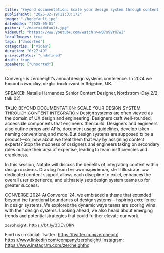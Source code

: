 ```yaml
---
title: "Beyond documentation: Scale your design system through content integration - Natalie Hernandez"
publishedAt: "2025-02-19T11:33:17Z"
image: "./hqdefault.jpg"
dateAdded: "2025-05-01"
poster: "./maxresdefault.jpg"
videoUrl: "https://www.youtube.com/watch?v=wB7s9VrX7wI"
localImages: true
tags: ["Unsorted"]
categories: ["Video"]
duration: "0:27:49"
privacyStatus: "undefined"
draft: true
speakers: ["Unsorted"]
---
```

Converge is zeroheight’s annual design systems conference. In 2024 we hosted a two-day, single-track event in Brighton, UK. 

SPEAKER: 
Natalie Hernandez
Senior Content Designer, Nordstrom
(Day 2/2, talk 02)

TALK: BEYOND DOCUMENTATION: SCALE YOUR DESIGN SYSTEM THROUGH CONTENT INTEGRATION
Design systems are often viewed as the domain of UX design and engineering. Designers craft well-rounded, accessible components that engineers then build. Designers and engineers also outline props and APIs, document usage guidelines, develop token naming conventions, and more. But design systems are supposed to be a product—so, how about we treat them that way by assigning content experts? Stop the madness of designers and engineers taking on secondary roles outside their area of expertise, leading to team inefficiencies and crankiness.

In this session, Natalie will discuss the benefits of integrating content within design systems. Drawing from her own experience, she’ll illustrate how dedicated content support allows each discipline to excel, enhances the overall user experience, and ultimately sets design system teams up for greater success.


CONVERGE 2024
At Converge '24, we embraced a theme that extended beyond the functional boundaries of design systems—inspiring excellence in design systems. We explored the dynamic ways teams are scoring wins with their design systems. Looking ahead, we also heard about emerging trends and potential strategies that could further elevate our work.

zeroheight: https://bit.ly/3DEvORN

Find us on social:
Twitter: https://twitter.com/zeroheight
https://www.linkedin.com/company/zeroheight/
Instagram: https://www.instagram.com/zeroheighthq
